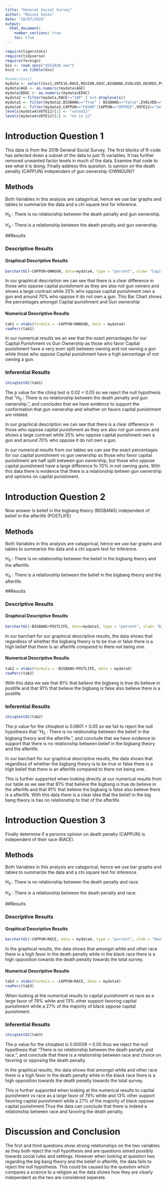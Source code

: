 ---
title: "General Social Survey"
author: "Moises Sales"
date: "10/07/2019"
output: 
  html_document:
    number_sections: true
    toc: true
---


```{r include=FALSE,echo=FALSE}
require(tigerstats)
require(tidyverse)
require(foreign)
Gss <- read.spss("GSS2018.sav")
Gss1 <- as.tibble(Gss)
```

```{r include=FALSE,echo=FALSE}
#names(Gss1)
mydata <- select(Gss1,VOTE16,RACE,REGION,EDUC,BIGBANG,EVOLVED,DEGREE,POSTLIFE,AGE,OWNGUN,CAPPUN,COURTS,POLVIEWS,VOTE12,GOD)
mydata$AGE <- as.numeric(mydata$AGE)
mydata$EDUC <- as.numeric(mydata$EDUC)
mydata2 <-filter(mydata,RACE!="IAP" ) %>% droplevels()
mydata3 <- filter(mydata2,BIGBANG=="True" | BIGBANG=="False",EVOLVED=="True"|EVOLVED=="False",POSTLIFE=="YES"|POSTLIFE=="NO",OWNGUN=="YES"|OWNGUN=="NO",COURTS=="TOO HARSH"|COURTS=="NOT HARSH ENOUGH"|COURTS=="ABOUT RIGHT") %>% droplevels()
mydata4 <- filter(mydata3,CAPPUN=="FAVOR"|CAPPUN=="OPPOSE",VOTE12=="Voted"|VOTE12=="Did not vote",VOTE16=="Voted"|VOTE16=="Did not vote") %>% droplevels()
levels(mydata4$VOTE12)[1] <- "voted12"
levels(mydata4$VOTE12)[2] <- "no in 12"

```



# Introduction Question 1

<!--In this section you explain what you are trying to show.  Where did the data come from?  What is the research or other question you are trying to answer?!-->

This data is from the 2018 General Social Survey. The first blocks of R-code has selected down a subset of the data to just 15 variables. It has further removed unwanted factor levels in much of the data. Examine that code to see what it is doing. Finally address this question.  Is opinion on the death penalty (CAPPUN) independent of gun ownership (OWNGUN)?


## Methods

<!--Decide on your methods:  use "variable analysis" or other appropriate descriptors.  Make sure to choose at least one graphical method and at least one numerical method.!-->

Both Variables in this analysis are catagorical, hence we use bar graphs and tables to summarize the data and a chi square test for inference.

$H_0$ : There is no relationship between the death penalty and gun ownership.

$H_A$ : There is a relationship between the death penalty and gun ownership.

##Results

<!--Divide this section into two sub-sections:  One for your descriptive  results and one for your inferential results.!-->

### Descriptive Results

#### Graphical Descriptive Results

<!--Graphical results here.  Make sure to show your code.  Provide appropriate labels for axes, giving units if possible, and provide a good title for the graph, too.  Use the graphical results to describe the patterns if any that exist in the data as focused toward the research question!-->

```{r}
barchartGC(~CAPPUN+OWNGUN, data=mydata4, type = "percent", xlab= "Capital Punishment", main = "Capital punishment vs Gun ownership")
```

In our graphical description we can see that there is a clear difference in those who oppose capital punishment as they are also not gun owners and shows a large contrast while 25% who oppose capital punishment own a gun and around 70% who oppose it do not own a gun.
This Bar Chart shows the percentages amongst Capital punishment and Gun ownership

#### Numerical Descriptive Results

<!--Numerical results go here. Use the numerical results to describe the patterns if any that exist in the data as focused toward the research question!-->

```{r}
tab1 = xtabs(formula = ~CAPPUN+OWNGUN, data = mydata4)
rowPerc(tab1)
```

In our numerical results we an see that the exact percentages for our Capital Punishment vs Gun Ownership as those who favor Capital punishment have a very even split between owning and not owning a gun while those who oppose Capital punishment have a high percentage of not owning a gun.

### Inferential Results

<!--State hypothesis clearly.  Make sure your discussion of the inferential test covers all the aspects that the test output produces, such as test statistic, p-value etc.  Make a decision about the null hypothesis, explain the assumptions on which the selected test/procedure was based, and why the chosen procedure satisfys the assumptions and is appropriate to answer the research question!-->

```{r}
chisqtestGC(tab1)
```

The p value for the chisq test is 0.02 < 0.05 so we reject the null hypothesis that "$H_0$ : There is no relationship between the death penalty and gun ownership.", and concludes that we have evidence to support the conformation that gun ownership and whether on favors capital punishment are related.

In our graphical description we can see that there is a clear difference in those who oppose capital punishment as they are also not gun owners and shows a large contrast while 25% who oppose capital punishment own a gun and around 70% who oppose it do not own a gun.

In our numerical results from our tables we can see the exact percentages for our capital punishment vs gun ownership as those who favor capital punishment are half split between gun ownership, but those who oppose capital punishment have a large difference fo 70% in not owning guns. With this data there is evidence that there is a relationship betwen gun ownership and opinions on capital punishment.

# Introduction Question 2

<!--In this section you explain what you are trying to show.  Where did the data come from?  What is the research or other question you are trying to answer?!-->

Now answer Is belief in the bigbang theory (BIGBANG) independent of belief in the afterlife (POSTLIFE)

## Methods

<!--Decide on your methods:  use "variable analysis" or other appropriate descriptors.  Make sure to choose at least one graphical method and at least one numerical method.!-->

Both Variables in this analysis are catagorical, hence we use bar graphs and tables to summarize the data and a chi square test for inference.

$H_0$ : There is no relationship between the belief in the bigbang theory and the afterlife.

$H_A$ : There is a relationship between the belief in the bigbang theory and the afterlife.

##Results

<!--Divide this section into two sub-sections:  One for your descriptive  results and one for your inferential results.!-->

### Descriptive Results

#### Graphical Descriptive Results

<!--Graphical results here.  Make sure to show your code.  Provide appropriate labels for axes, giving units if possible, and provide a good title for the graph, too.  Use the graphical results to describe the patterns if any that exist in the data as focused toward the research question!-->

```{r}
barchartGC(~BIGBANG+POSTLIFE, data=mydata3, type = "percent", xlab= "Bigbang Theory", main = "Bigbang Theory vs Afterlife")
```

In our barchart for our graphical descriptive results, the data shows that regardless of whether the bigbang theory is to be true or false there is a high belief that there is an afterlife compared to there not being one.

#### Numerical Descriptive Results

<!--Numerical results go here. Use the numerical results to describe the patterns if any that exist in the data as focused toward the research question!-->

```{r}
tab2 = xtabs(formula = ~BIGBANG+POSTLIFE, data = mydata4)
rowPerc(tab2)
```

With this data we see that 81% that believe the bigbang is true do believe in postlife and that 91% that believe the bigbang is false also believe there is a postlife.

### Inferential Results

<!--State hypothesis clearly.  Make sure your discussion of the inferential test covers all the aspects that the test output produces, such as test statistic, p-value etc.  Make a decision about the null hypothesis, explain the assumptions on which the selected test/procedure was based, and why the chosen procedure satisfys the assumptions and is appropriate to answer the research question!-->

```{r}
chisqtestGC(tab2)
```

The p value for the chisqtest is 0.0801 > 0.05 so we fail to reject the null hypothesis that "$H_0$ : There is no relationship between the belief in the bigbang theory and the afterlife.", and conclude that we have evidence to support that there is no relationship between belief in the bigbang theory and the afterlife.

In our barchart for our graphical descriptive results, the data shows that regardless of whether the bigbang theory is to be true or false there is a high belief that there is an afterlife compared to there not being one.

This is further supported when looking directly at our numerical results from our table as we see that 81% that believe the bigbang is true do believe in the afterlife and that 91% that believe the bigbang is false also believe there is a afterlife. With this data there is a clear
idea that the belief in the big bang theory is has no relationship to that of the afterlife.

# Introduction Question 3

<!--In this section you explain what you are trying to show.  Where did the data come from?  What is the research or other question you are trying to answer?!-->

Finally determine if a persons opinion on death penalty (CAPPUN) is independent of their race (RACE).

## Methods

<!--Decide on your methods:  use "variable analysis" or other appropriate descriptors.  Make sure to choose at least one graphical method and at least one numerical method.!-->

Both Variables in this analysis are catagorical, hence we use bar graphs and tables to summarize the data and a chi square test for inference.

$H_0$ : There is no relationship between the death penalty and race.

$H_A$ : There is a relationship between the death penalty and race.

##Results

<!--Divide this section into two sub-sections:  One for your descriptive  results and one for your inferential results.!-->

### Descriptive Results

#### Graphical Descriptive Results

<!--Graphical results here.  Make sure to show your code.  Provide appropriate labels for axes, giving units if possible, and provide a good title for the graph, too.  Use the graphical results to describe the patterns if any that exist in the data as focused toward the research question!-->

```{r}
barchartGC(~CAPPUN+RACE, data = mydata4, type = "percent", xlab = "Death Penalty", main = "Death Penalty vs Race")
```

In the graphical results, the data shows that amongst white and other race there is a high favor in the death penalty while in the black race there is a high opposition towards the death penalty towards the total survey.

#### Numerical Descriptive Results

<!--Numerical results go here. Use the numerical results to describe the patterns if any that exist in the data as focused toward the research question!-->

```{r}
tab3 = xtabs(formula = ~CAPPUN+RACE, data = mydata4)
rowPerc(tab3)
```

When looking at the numerical results to capital punishment vs race as a large favor of 79% white and 13% other support favoring capital punishment while a 27% of the majority of black oppose capital punishment.

### Inferential Results

<!--State hypothesis clearly.  Make sure your discussion of the inferential test covers all the aspects that the test output produces, such as test statistic, p-value etc.  Make a decision about the null hypothesis, explain the assumptions on which the selected test/procedure was based, and why the chosen procedure satisfys the assumptions and is appropriate to answer the research question!-->

```{r}
chisqtestGC(tab3)
```

The p value for the chisqtest is 0.00009 < 0.05 thus we reject the null hypothesis that "There is no relationship between the death penalty and race.", and conclude that there is a relationship between race and choice on favoring or opposing the death penalty.

In the graphical results, the data shows that amongst white and other race there is a high favor in the death penalty while in the black race there is a high opposition towards the death penalty towards the total survey.

This is further supported when looking at the numerical results to capital punishment vs race as a large favor of 79% white and 13% other support favoring capital punishment while a 27% of the majority of black oppose capital punishment.Thus the data can conclude that there is indeed a relationship between race and favoring the death penalty.

# Discussion and Conclusion

<!--Discussion and conclusion here.  If you found a relationship be sure to consider whether the relationship occurs because one of the variavbles causes the other, or whether they perhasps are related for some other reason.  Watch the chapter 6 videos from the GeorgeTown videos collection.!-->

The first and third questions show strong relationships on the two variables as they both reject the null hypothesis and are questions aimed possibly towards social rules and settings. However when looking at question two regarding the big bang theory and the belief in afterlife, the data fails to reject the null hypothesis. This could be caused by the question which compares a science to a religion as the data shows how they are clearly independent as the two are considered seperate.
